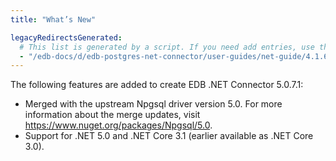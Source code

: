 ```yaml
---
title: "What’s New"

legacyRedirectsGenerated:
  # This list is generated by a script. If you need add entries, use the `legacyRedirects` key.
  - "/edb-docs/d/edb-postgres-net-connector/user-guides/net-guide/4.1.6.1/whats_new.html"
---
```


<div id="whats_new" class="registered_link"></div>

The following features are added to create EDB .NET Connector 5.0.7.1:

-   Merged with the upstream Npgsql driver version 5.0. For more information about the merge updates, visit <https://www.nuget.org/packages/Npgsql/5.0>.
-   Support for .NET 5.0 and .NET Core 3.1 (earlier available as .NET Core 3.0).

